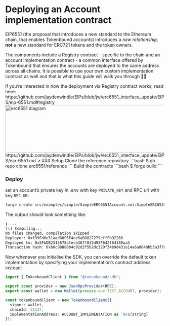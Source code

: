 
# Deploying an Account implementation contract
EIP6551 (the proposal that introduces a new standard to the Ethereum chain, that enables Tokenbound accounts) introduces a *new relationship,* **not** a new standard for ERC721 tokens and the token owners.

The components include a Registry contract - specific to the chain and an account implementation contract - a common interface offered by Tokenbound that ensures the accounts are deployed to the same address across all chains. It is possible to use your own custom implementation contract as well and that is what this guide will walk you through 🚶‍♀️

<Callout emoji="👉" type="info">
if you’re interested in how the deployment via Registry contract works, read here: https://github.com/jaydenwindle/EIPs/blob/jw/erc6551_interface_update/EIPS/eip-6551.md#registry
</Callout>
<br/>
<Image src="https://i.imgur.com/alujCO4.png" width="650" height="150" alt="erc6551 diagram" />
https://github.com/jaydenwindle/EIPs/blob/jw/erc6551_interface_update/EIPS/eip-6551.md ↗️



<Steps>
### Setup
Clone the reference repository
```bash
$ gh repo clone erc6551/reference
```
Build the contracts
```bash
$ forge build
```

### Deploy
set an account’s private key in .env with key `PRIVATE_KEY` and RPC url with key `RPC_URL`
```bash
forge create src/examples/simple/SimpleERC6551Account.sol:SimpleERC6551Account --rpc-url=$RPC_URL --private-key=$PRIVATE_KEY
```

The output should look something like:
```bash
❯ ...
[⠢] Compiling...
No files changed, compilation skipped
Deployer: 0xf39Fd6e51aad88F6F4ce6aB8827279cffFb92266
Deployed to: 0x5FbDB2315678afecb367f032d93F642f64180aa3
Transaction hash: 0xb6c98880b4c92d2f5b2dc329f34b9d431e14a6a8648bb3a3f7dde2c454df4a79
```
</Steps>

Now whenever you initialise the SDK, you can override the default token implementation by specifying your implementation’s contract address instead:
```typescript
import { TokenboundClient } from "@tokenbound/sdk";

export const provider = new JsonRpcProvider(RPC);
export const wallet = new Wallet(process.env.TEST_ACCOUNT, provider);

const tokenboundClient = new TokenboundClient({
  signer: wallet,
  chainId: 31337,
  implementationAddress: ACCOUNT_IMPLEMENTATION as `0x${string}`
});
```